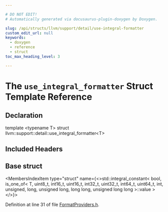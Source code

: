 ```yaml
---

# DO NOT EDIT!
# Automatically generated via docusaurus-plugin-doxygen by Doxygen.

slug: /api/structs/llvm/support/detail/use-integral-formatter
custom_edit_url: null
keywords:
  - doxygen
  - reference
  - struct
toc_max_heading_level: 3

---
```





# The `use_integral_formatter` Struct Template Reference

<DoxygenPage pluginConfig={pluginConfig}>



## Declaration

<CodeBlock>template &lt;typename T&gt;
struct llvm::support::detail::use_integral_formatter&lt;T&gt;</CodeBlock>

## Included Headers

<IncludesList>
<IncludesListItem
  filePath="llvm/Support/FormatProviders.h"
  permalink="/docs/api/files/include/include/llvm/include/llvm/support/formatproviders-h"
  isLocal="true" />
</IncludesList>

## Base struct

<MembersIndex>

<MembersIndexItem
  type="struct"
  name={<>std::integral&#95;constant&lt; bool, is&#95;one&#95;of&lt; T, uint8&#95;t, int16&#95;t, uint16&#95;t, int32&#95;t, uint32&#95;t, int64&#95;t, uint64&#95;t, int, unsigned, long, unsigned long, long long, unsigned long long &gt;::value &gt;</>}>
</MembersIndexItem>

</MembersIndex>


Definition at line 31 of file <a href="/docs/api/files/include/include/llvm/include/llvm/support/formatproviders-h">FormatProviders.h</a>.

</DoxygenPage>

